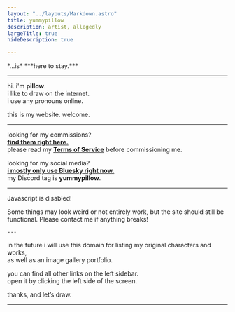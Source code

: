 ```yaml
---
layout: "../layouts/Markdown.astro"
title: yummypillow
description: artist, allegedly
largeTitle: true
hideDescription: true

---
```


<RandomTicker client:only="svelte"/>
<span id="ticker">*...is* ***<span id="tickertext" class="tickertext-normal"><noscript>here to stay.</noscript></span>***</span>

___

hi. i'm **pillow**.  
i like to draw on the internet.  
i use any pronouns online.

this is my website. welcome.

---

looking for my commissions?  
[**find them right here.**](https://artistree.io/yummypillow " ")  
please read my [**Terms of Service**](/tos) before commissioning me.

looking for my social media?  
[**i mostly only use Bluesky right now.**](https://bsky.app/profile/yummypillow.art ' ')  
my Discord tag is **yummypillow**.

---

<noscript>
    <p id="nojs">Javascript is disabled!</p>
    <p>Some things may look weird or not entirely work, but the site should still be functional.
        Please contact me if anything breaks!</p>

    ---
</noscript>

in the future i will use this domain for listing my original characters and works,  
as well as an image gallery portfolio.

you can find all other links on the left sidebar.  
open it by clicking the left side of the screen.


thanks, and let’s draw.
___

<Buttons />

<span id="buildinfo"><Commit/></span>